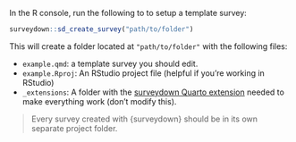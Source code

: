 In the R console, run the following to to setup a template survey:

```r
surveydown::sd_create_survey("path/to/folder")
```

This will create a folder located at `"path/to/folder"` with the following files:

- `example.qmd`: a template survey you should edit.
- `example.Rproj`: An RStudio project file (helpful if you're working in RStudio)
- `_extensions`: A folder with the [surveydown Quarto extension](https://github.com/jhelvy/surveydown-ext) needed to make everything work (don't modify this).

> Every survey created with {surveydown} should be in its own separate project folder.
